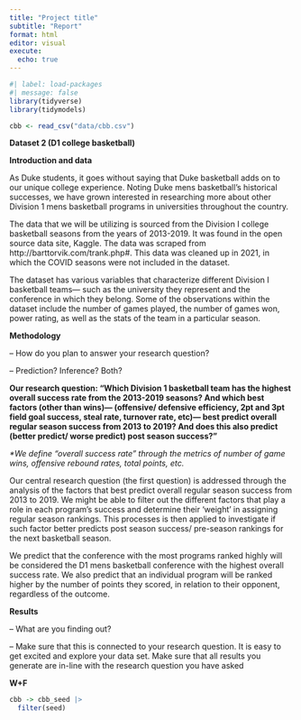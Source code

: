 ```yaml
---
title: "Project title"
subtitle: "Report"
format: html
editor: visual
execute:
  echo: true
---
```


```r
#| label: load-packages
#| message: false
library(tidyverse)
library(tidymodels)
```

```r
cbb <- read_csv("data/cbb.csv")
```

**Dataset 2 (D1 college basketball)**

**Introduction and data**

As Duke students, it goes without saying that Duke basketball adds on to our unique college experience. Noting Duke mens basketball's historical successes, we have grown interested in researching more about other Division 1 mens basketball programs in universities throughout the country.

The data that we will be utilizing is sourced from the Division I college basketball seasons from the years of 2013-2019. It was found in the open source data site, Kaggle. The data was scraped from http://barttorvik.com/trank.php#. This data was cleaned up in 2021, in which the COVID seasons were not included in the dataset.

The dataset has various variables that characterize different Division I basketball teams--- such as the university they represent and the conference in which they belong. Some of the observations within the dataset include the number of games played, the number of games won, power rating, as well as the stats of the team in a particular season.

**Methodology**

-- How do you plan to answer your research question?

-- Prediction? Inference? Both?

**Our research question: "Which Division 1 basketball team has the highest overall success rate from the 2013-2019 seasons? And which best factors (other than wins)--- (offensive/ defensive efficiency, 2pt and 3pt field goal success, steal rate, turnover rate, etc)--- best predict overall regular season success from 2013 to 2019? And does this also predict (better predict/ worse predict) post season success?"**

*\*We define "overall success rate" through the metrics of number of game wins, offensive rebound rates, total points, etc.*

Our central research question (the first question) is addressed through the analysis of the factors that best predict overall regular season success from 2013 to 2019. We might be able to filter out the different factors that play a role in each program's success and determine their 'weight' in assigning regular season rankings. This processes is then applied to investigate if such factor better predicts post season success/ pre-season rankings for the next basketball season.

We predict that the conference with the most programs ranked highly will be considered the D1 mens basketball conference with the highest overall success rate. We also predict that an individual program will be ranked higher by the number of points they scored, in relation to their opponent, regardless of the outcome.

**Results**

-- What are you finding out?

-- Make sure that this is connected to your research question. It is easy to get excited and explore your data set. Make sure that all results you generate are in-line with the research question you have asked

**W+F**

```r
cbb -> cbb_seed |>
  filter(seed)
```
